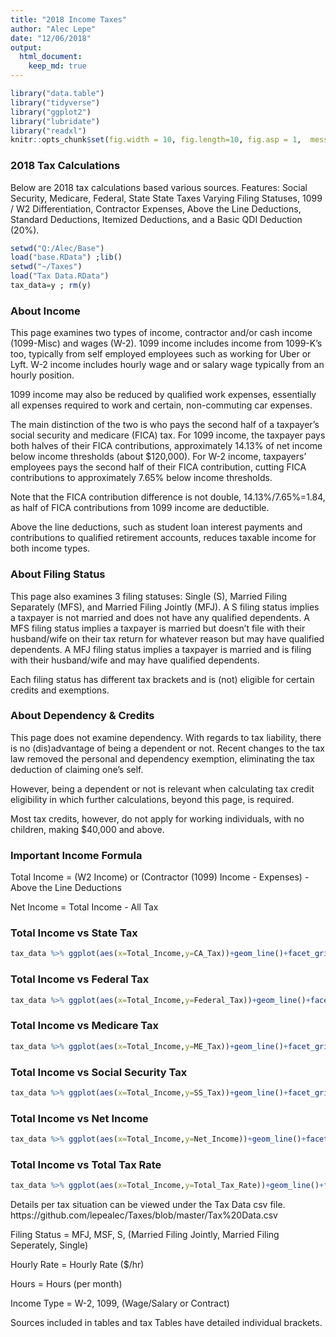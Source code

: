 ```yaml
---
title: "2018 Income Taxes"
author: "Alec Lepe"
date: "12/06/2018"
output: 
  html_document:
    keep_md: true
---
```

```r
library("data.table")
library("tidyverse")
library("ggplot2")
library("lubridate")
library("readxl")
knitr::opts_chunk$set(fig.width = 10, fig.length=10, fig.asp = 1,  message=FALSE)
```

### 2018 Tax Calculations

Below are 2018 tax calculations based various sources.
Features: Social Security, Medicare, Federal, State State Taxes Varying Filing Statuses, 1099 / W2 Differentiation, Contractor Expenses, Above the Line Deductions, Standard Deductions, Itemized Deductions, and a Basic QDI Deduction (20%).

``` r
setwd("Q:/Alec/Base")
load("base.RData") ;lib()
setwd("~/Taxes")
load("Tax Data.RData")
tax_data=y ; rm(y)
```

### About Income
This page examines two types of income, contractor and/or cash income (1099-Misc) and wages (W-2).
1099 income includes income from 1099-K's too, typically from self employed employees such as working for Uber or Lyft.
W-2 income includes hourly wage and or salary wage typically from an hourly position.

1099 income may also be reduced by qualified work expenses, essentially all expenses required to work and certain, non-commuting car expenses.

The main distinction of the two is who pays the second half of a taxpayer's social security and medicare (FICA) tax.
For 1099 income, the taxpayer pays both halves of their FICA contributions, approximately 14.13% of net income below income thresholds (about $120,000).
For W-2 income, taxpayers' employees pays the second half of their FICA contribution, cutting FICA contributions to approximately 7.65% below income thresholds.

Note that the FICA contribution difference is not double, 14.13%/7.65%=1.84, as half of FICA contributions from 1099 income are deductible.

Above the line deductions, such as student loan interest payments and contributions to qualified retirement accounts, reduces taxable income for both income types.

### About Filing Status
This page also examines 3 filing statuses: Single (S), Married Filing Separately (MFS), and Married Filing Jointly (MFJ).
A S filing status implies a taxpayer is not married and does not have any qualified dependents.
A MFS filing status implies a taxpayer is married but doesn't file with their husband/wife on their tax return for whatever reason but may have qualified dependents.
A MFJ filing status implies a taxpayer is married and is filing with their husband/wife and may have qualified dependents.

Each filing status has different tax brackets and is (not) eligible for certain credits and exemptions.

### About Dependency & Credits
This page does not examine dependency. With regards to tax liability, there is no (dis)advantage of being a dependent or not.
Recent changes to the tax law removed the personal and dependency exemption, eliminating the tax deduction of claiming one's self.

However, being a dependent or not is relevant when calculating tax credit eligibility in which further calculations, beyond this page, is required.

Most tax credits, however, do not apply for working individuals, with no children, making $40,000 and above.

### Important Income Formula
Total Income = (W2 Income) or (Contractor (1099) Income - Expenses) - Above the Line Deductions

Net Income   = Total Income - All Tax

### Total Income vs State Tax
``` r
tax_data %>% ggplot(aes(x=Total_Income,y=CA_Tax))+geom_line()+facet_grid(Income_Type~Status)
```

### Total Income vs Federal Tax
``` r
tax_data %>% ggplot(aes(x=Total_Income,y=Federal_Tax))+geom_line()+facet_grid(Income_Type~Status)
```

### Total Income vs Medicare Tax
``` r
tax_data %>% ggplot(aes(x=Total_Income,y=ME_Tax))+geom_line()+facet_grid(Income_Type~Status)
```

### Total Income vs Social Security Tax
``` r
tax_data %>% ggplot(aes(x=Total_Income,y=SS_Tax))+geom_line()+facet_grid(Income_Type~Status)
```

### Total Income vs Net Income
``` r
tax_data %>% ggplot(aes(x=Total_Income,y=Net_Income))+geom_line()+facet_grid(Income_Type~Status)
```

### Total Income vs Total Tax Rate
``` r
tax_data %>% ggplot(aes(x=Total_Income,y=Total_Tax_Rate))+geom_line()+facet_grid(Income_Type~Status)
```


Details per tax situation can be viewed under the Tax Data csv file.
https://github.com/lepealec/Taxes/blob/master/Tax%20Data.csv

Filing Status = MFJ, MSF, S, (Married Filing Jointly, Married Filing Seperately, Single)

Hourly Rate = Hourly Rate ($/hr)

Hours = Hours (per month)

Income Type = W-2, 1099, (Wage/Salary or Contract)

Sources included in tables and tax Tables have detailed individual brackets.
